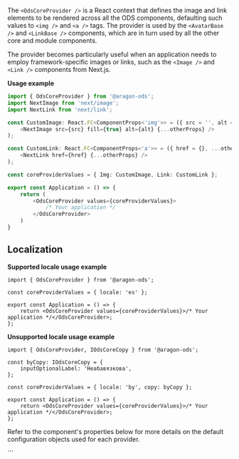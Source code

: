 
<Meta title="Core/Components/OdsCoreProvider" />

<Title>OdsCoreProvider</Title>

The `<OdsCoreProvider />` is a React context that defines the image and link elements to be rendered across all the ODS
components, defaulting such values to `<img />` and `<a />` tags. The provider is used by the `<AvatarBase />` and
`<LinkBase />` components, which are in turn used by all the other core and module components.

The provider becomes particularly useful when an application needs to employ framework-specific images or links, such as
the `<Image />` and `<Link />` components from Next.js.

**Usage example**

```typescript
import { OdsCoreProvider } from '@aragon-ods';
import NextImage from 'next/image';
import NextLink from 'next/link';

const CustomImage: React.FC<ComponentProps<'img'>> = ({ src = '', alt = 'image', width, height, ...otherProps }) => (
    <NextImage src={src} fill={true} alt={alt} {...otherProps} />
);

const CustomLink: React.FC<ComponentProps<'a'>> = ({ href = {}, ...otherProps }) => (
    <NextLink href={href} {...otherProps} />
);

const coreProviderValues = { Img: CustomImage, Link: CustomLink };

export const Application = () => {
    return (
        <OdsCoreProvider values={coreProviderValues}>
            /* Your application */
        </OdsCoreProvider>
    )
}
```

## Localization

**Supported locale usage example**

```tsx
import { OdsCoreProvider } from '@aragon-ods';

const coreProviderValues = { locale: 'es' };

export const Application = () => {
    return <OdsCoreProvider values={coreProviderValues}>/* Your application */</OdsCoreProvider>;
};
```

**Unsupported locale usage example**

```tsx
import { OdsCoreProvider, IOdsCoreCopy } from '@aragon-ods';

const byCopy: IOdsCoreCopy = {
    inputOptionalLabel: 'Неабавязкова',
};

const coreProviderValues = { locale: 'by', copy: byCopy };

export const Application = () => {
    return <OdsCoreProvider values={coreProviderValues}>/* Your application */</OdsCoreProvider>;
};
```

Refer to the component's properties below for more details on the default configuration objects used for each provider.

<ArgTypes of={OdsCoreProvider} />
```

